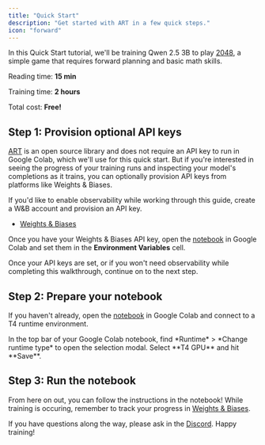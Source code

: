 ```yaml
---
title: "Quick Start"
description: "Get started with ART in a few quick steps."
icon: "forward"
---
```


In this Quick Start tutorial, we'll be training Qwen 2.5 3B to play [2048](https://play2048.co/), a simple game that requires forward planning and basic math skills.

<Info>

Reading time: <b>15 min</b>

Training time: <b>2 hours</b>

Total cost: <b>Free!</b>

</Info>

## Step 1: Provision optional API keys

[ART](https://github.com/OpenPipe/art) is an open source library and does not require an API key to run in Google Colab, which we'll use for this quick start. But if you're interested in seeing the progress of your training runs and inspecting your model's completions as it trains, you can optionally provision API keys from platforms like Weights & Biases.

If you'd like to enable observability while working through this guide, create a W&B account and provision an API key.

- [Weights & Biases](https://wandb.ai/home)

Once you have your Weights & Biases API key, open the [notebook](https://colab.research.google.com/github/openpipe/art-notebooks/blob/main/examples/2048/2048.ipynb) in Google Colab and set them in the **Environment Variables** cell.

Once your API keys are set, or if you won't need observability while completing this walkthrough, continue on to the next step.

## Step 2: Prepare your notebook

If you haven't already, open the [notebook](https://colab.research.google.com/github/openpipe/art-notebooks/blob/main/examples/2048/2048.ipynb) in Google Colab and connect to a T4 runtime environment.

<Accordion title="Connecting to a T4 GPU">
  In the top bar of your Google Colab notebook, find *Runtime* > *Change runtime
  type* to open the selection modal. Select **T4 GPU** and hit **Save**.
</Accordion>

## Step 3: Run the notebook

From here on out, you can follow the instructions in the notebook! While training is occuring, remember to track your progress in [Weights & Biases](https://wandb.ai).

If you have questions along the way, please ask in the [Discord](https://discord.gg/zbBHRUpwf4). Happy training!
